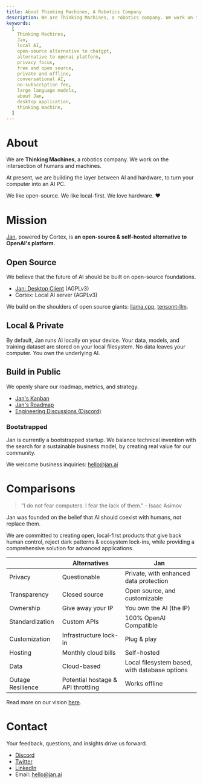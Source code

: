 ```yaml
---
title: About Thinking Machines, A Robotics Company
description: We are Thinking Machines, a robotics company. We work on the intersection of humans and machines.
keywords:
  [
    Thinking Machines,
    Jan,
    local AI,
    open-source alternative to chatgpt,
    alternative to openai platform,
    privacy focus,
    free and open source,
    private and offline,
    conversational AI,
    no-subscription fee,
    large language models,
    about Jan,
    desktop application,
    thinking machine,
  ]
---
```



# About

We are **Thinking Machines**, a robotics company. We work on the intersection of humans and machines.

At present, we are building the layer between AI and hardware, to turn your computer into an AI PC.

We like open-source. We like local-first. We love hardware. ❤️

# Mission

[Jan](https://jan.ai), powered by Cortex, is **an open-source & self-hosted alternative to OpenAI's platform.**

## Open Source

We believe that the future of AI should be built on open-source foundations.

- [Jan: Desktop Client](https://jan.ai/) (AGPLv3)
- Cortex: Local AI server (AGPLv3)

We build on the shoulders of open source giants: [llama.cpp](https://jan.ai/docs/local-inference/llamacpp), [tensorrt-llm](https://jan.ai/docs/local-inference/tensorrtllm).

## Local & Private

By default, Jan runs AI locally on your device. Your data, models, and training dataset are stored on your local filesystem. No data leaves your computer. You own the underlying AI.

## Build in Public

We openly share our roadmap, metrics, and strategy.

- [Jan's Kanban](https://github.com/orgs/janhq/projects/5)
- [Jan's Roadmap](https://github.com/orgs/janhq/projects/5/views/29)
- [Engineering Discussions (Discord)](https://discord.gg/AAGQNpJQtH)

### Bootstrapped

Jan is currently a bootstrapped startup. We balance technical invention with the search for a sustainable business model, by creating real value for our community.

We welcome business inquiries: hello@jan.ai

# Comparisons

> "I do not fear computers. I fear the lack of them." - Isaac Asimov

Jan was founded on the belief that AI should coexist with humans, not replace them.

We are committed to creating open, local-first products that give back human control, reject dark patterns & ecosystem lock-ins, while providing a comprehensive solution for advanced applications.

|  | Alternatives | Jan |
| --- | --- | --- |
| Privacy | Questionable | Private, with enhanced data protection |
| Transparency | Closed source | Open source, and customizable |
| Ownership | Give away your IP | You own the AI (the IP) |
| Standardization | Custom APIs | 100% OpenAI Compatible |
| Customization | Infrastructure lock-in | Plug & play |
| Hosting | Monthly cloud bills | Self-hosted |
| Data | Cloud-based | Local filesystem based, with database options |
| Outage Resilience | Potential hostage & API throttling | Works offline |

Read more on our vision [here](https://jan.ai/about/vision).

# Contact

Your feedback, questions, and insights drive us forward.

- [Discord](https://discord.gg/AAGQNpJQtH)
- [Twitter](https://twitter.com/janframework)
- [LinkedIn](http://linkedin.com/company/janframework/)
- Email: hello@jan.ai
